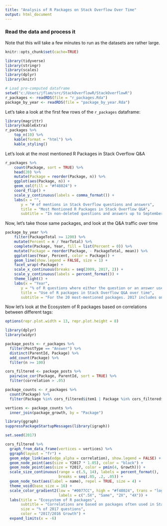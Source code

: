 ```yaml
---
title: "Analysis of R Packages on Stack Overflow Over Time"
output: html_document
---
```


### Read the data and process it

Note that this will take a few minutes to run as the datasets are rather large.

```r
knitr::opts_chunk$set(cache=TRUE)
```

```r
library(tidyverse)
library(stringr)
library(scales)
library(dplyr)
library(knitr)

# Load pre-computed dataframe
setwd("c:/Users/jflam/src/StackOverflowR/StackOverflowR")
r_packages <- readRDS(file = "r_packages.Rda")
package_by_year <- readRDS(file = "package_by_year.Rda")
```

Let's take a look at the first few rows of the `r_packages` dataframe:

```r
library(magrittr)
library(kableExtra)
r_packages %>%
    top_n(10) %>%
    kable(format = "html") %>%
    kable_styling()
```

Let's look at the most mentioned R Packages in Stack Overflow Q&A

```r
r_packages %>%
    count(Package, sort = TRUE) %>%
    head(20) %>%
    mutate(Package = reorder(Package, n)) %>%
    ggplot(aes(Package, n)) +
    geom_col(fill = "#f48024") +
    coord_flip() +
    scale_y_continuous(labels = comma_format()) +
    labs(x = "",
       y = "# of mentions in Stack Overflow questions and answers",
       title = "Most Mentioned R Packages in Stack Overflow Q&A",
       subtitle = "In non-deleted questions and answers up to September 2017.")
```

Now, let's take those same packages, and look at the Q&A traffic over time

```r
package_by_year %>%
    filter(PackageTotal >= 1200) %>%
    mutate(Percent = n / YearTotal) %>%
    complete(Package, Year, fill = list(Percent = 0)) %>%
    mutate(Package = reorder(Package, - PackageTotal, mean)) %>%
    ggplot(aes(Year, Percent, color = Package)) +
    geom_line(show.legend = FALSE, size = 1) +
    facet_wrap(~Package) +
    scale_x_continuous(breaks = seq(2009, 2017, 2)) +
    scale_y_continuous(labels = percent_format()) +
    theme_light() +
    labs(x = "Year",
       y = "% of R questions where either the question or an answer uses package",
       title = "Use of R packages in Stack Overflow Q&A over time",
       subtitle = "For the 20 most-mentioned packages. 2017 includes only Jan-Sep.")
```

Now let's look at the Ecosystem of R packages based on correlations between different tags:

```r
options(repr.plot.width = 13, repr.plot.height = 8)

library(dplyr)
library(widyr)

package_posts <- r_packages %>%
  filter(PostType == "Answer") %>%
  distinct(ParentId, Package) %>%
  add_count(Package) %>%
  filter(n >= 100)

cors_filtered <- package_posts %>%
  pairwise_cor(Package, ParentId, sort = TRUE) %>%
  filter(correlation > .05)

package_counts <- r_packages %>%
  count(Package) %>%
  filter(Package %in% cors_filtered$item1 | Package %in% cors_filtered$item2)

vertices <- package_counts %>%
  inner_join(package_growth, by = "Package")

library(ggraph)
suppressPackageStartupMessages(library(igraph))

set.seed(2017)

cors_filtered %>%
  graph_from_data_frame(vertices = vertices) %>%
  ggraph(layout = "fr") +
  geom_edge_link(aes(edge_alpha = correlation), show.legend = FALSE) +
  geom_node_point(aes(size = Y2017 * 1.05), color = "black") +
  geom_node_point(aes(size = Y2017, color = pmin(4, Growth))) +
  scale_size_continuous(range = c(.5, 14), labels = percent_format(),
                        breaks = seq(.05, .2, .05)) +
  geom_node_text(aes(label = name), repel = TRUE, size = 4) +
  theme_void(base_size = 16) +
  scale_color_gradient2(low = "#0077CC", high = "#f48024", trans = "log", breaks = 2 ^ seq(-1, 2),
                        labels = c(".5X", "Same", "2X", "4X")) +
  labs(title = "Ecosystem of R packages",
       subtitle = "Correlations are based on packages often used in Stack Overflow answers on the same question.",
       size = "% of 2017 questions",
       color = "2017/2016 Growth") +
  expand_limits(x = -6)
```
